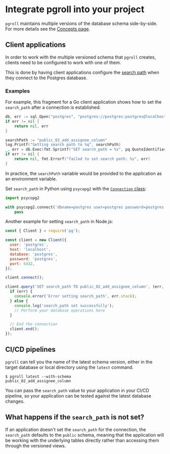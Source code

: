 # Integrate pgroll into your project

`pgroll` maintains multiple versions of the database schema side-by-side. For more details see the [Concepts page](concepts).

## Client applications

In order to work with the multiple versioned schema that `pgroll` creates, clients need to be configured to work with one of them.

This is done by having client applications configure the [search path](https://www.postgresql.org/docs/current/ddl-schemas.html#DDL-SCHEMAS-PATH) when they connect to the Postgres database.

### Examples

For example, this fragment for a Go client application shows how to set the `search_path` after a connection is established:

```go
db, err := sql.Open("postgres", "postgres://postgres:postgres@localhost:5432/postgres?sslmode=disable")
if err != nil {
    return nil, err
}

searchPath := "public_02_add_assignee_column"
log.Printf("Setting search path to %q", searchPath)
_, err = db.Exec(fmt.Sprintf("SET search_path = %s", pq.QuoteIdentifier(searchPath)))
if err != nil {
    return nil, fmt.Errorf("failed to set search path: %s", err)
}
```
In practice, the `searchPath` variable would be provided to the application as an environment variable.

Set `search_path` in Python using `psycopg2` with the [`Connection` class](https://www.psycopg.org/psycopg3/docs/api/connections.html#psycopg.Connection):

```python
import psycopg2

with psycopg2.connect('dbname=postgres user=postgres password=postgres options=-c search_path=public_02_add_assignee_column') as conn:
    pass
```

Another example for setting `search_path` in Node.js:

```js
const { Client } = require('pg');

const client = new Client({
  user: 'postgres',
  host: 'localhost',
  database: 'postgres',
  password: 'postgres',
  port: 5432,
});

client.connect();

client.query('SET search_path TO public_02_add_assignee_column', (err, res) => {
  if (err) {
    console.error('Error setting search_path', err.stack);
  } else {
    console.log('search_path set successfully');
    // Perform your database operations here
  }

  // End the connection
  client.end();
});
```


## CI/CD pipelines

`pgroll` can tell you the name of the latest schema version, either in the target database or local directory using the `latest` command.

```
$ pgroll latest --with-schema
public_02_add_assignee_column
```

You can pass the `search_path` value to your application in your CI/CD pipeline, so your application can be tested against the latest database changes.


## What happens if the `search_path` is not set?

If an application doesn't set the `search_path` for the connection, the `search_path` defaults to the `public` schema, meaning that the application will be working with the underlying tables directly rather than accessing them through the versioned views.
